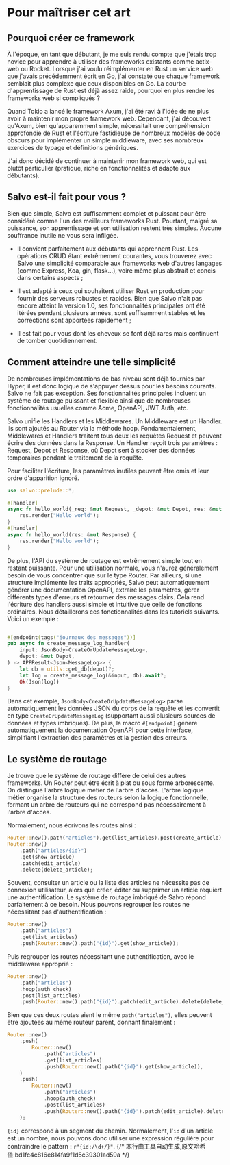 # Pour maîtriser cet art

## Pourquoi créer ce framework

À l'époque, en tant que débutant, je me suis rendu compte que j'étais trop novice pour apprendre à utiliser des frameworks existants comme actix-web ou Rocket. Lorsque j'ai voulu réimplémenter en Rust un service web que j'avais précédemment écrit en Go, j'ai constaté que chaque framework semblait plus complexe que ceux disponibles en Go. La courbe d'apprentissage de Rust est déjà assez raide, pourquoi en plus rendre les frameworks web si compliqués ?

Quand Tokio a lancé le framework Axum, j'ai été ravi à l'idée de ne plus avoir à maintenir mon propre framework web. Cependant, j'ai découvert qu'Axum, bien qu'apparemment simple, nécessitait une compréhension approfondie de Rust et l'écriture fastidieuse de nombreux modèles de code obscurs pour implémenter un simple middleware, avec ses nombreux exercices de typage et définitions génériques.

J'ai donc décidé de continuer à maintenir mon framework web, qui est plutôt particulier (pratique, riche en fonctionnalités et adapté aux débutants).

## Salvo est-il fait pour vous ?

Bien que simple, Salvo est suffisamment complet et puissant pour être considéré comme l'un des meilleurs frameworks Rust. Pourtant, malgré sa puissance, son apprentissage et son utilisation restent très simples. Aucune souffrance inutile ne vous sera infligée.

- Il convient parfaitement aux débutants qui apprennent Rust. Les opérations CRUD étant extrêmement courantes, vous trouverez avec Salvo une simplicité comparable aux frameworks web d'autres langages (comme Express, Koa, gin, flask...), voire même plus abstrait et concis dans certains aspects ;

- Il est adapté à ceux qui souhaitent utiliser Rust en production pour fournir des serveurs robustes et rapides. Bien que Salvo n'ait pas encore atteint la version 1.0, ses fonctionnalités principales ont été itérées pendant plusieurs années, sont suffisamment stables et les corrections sont apportées rapidement ;

- Il est fait pour vous dont les cheveux se font déjà rares mais continuent de tomber quotidiennement.

## Comment atteindre une telle simplicité

De nombreuses implémentations de bas niveau sont déjà fournies par Hyper, il est donc logique de s'appuyer dessus pour les besoins courants. Salvo ne fait pas exception. Ses fonctionnalités principales incluent un système de routage puissant et flexible ainsi que de nombreuses fonctionnalités usuelles comme Acme, OpenAPI, JWT Auth, etc.

Salvo unifie les Handlers et les Middlewares. Un Middleware est un Handler. Ils sont ajoutés au Router via la méthode hoop. Fondamentalement, Middlewares et Handlers traitent tous deux les requêtes Request et peuvent écrire des données dans la Response. Un Handler reçoit trois paramètres : Request, Depot et Response, où Depot sert à stocker des données temporaires pendant le traitement de la requête.

Pour faciliter l'écriture, les paramètres inutiles peuvent être omis et leur ordre d'apparition ignoré.

```rust
use salvo::prelude::*;

#[handler]
async fn hello_world(_req: &mut Request, _depot: &mut Depot, res: &mut Response) {
    res.render("Hello world");
}
#[handler]
async fn hello_world(res: &mut Response) {
    res.render("Hello world");
}
```

De plus, l'API du système de routage est extrêmement simple tout en restant puissante. Pour une utilisation normale, vous n'aurez généralement besoin de vous concentrer que sur le type Router.
Par ailleurs, si une structure implémente les traits appropriés, Salvo peut automatiquement générer une documentation OpenAPI, extraire les paramètres, gérer différents types d'erreurs et retourner des messages clairs. Cela rend l'écriture des handlers aussi simple et intuitive que celle de fonctions ordinaires. Nous détaillerons ces fonctionnalités dans les tutoriels suivants. Voici un exemple :

```rust

#[endpoint(tags("journaux des messages"))]
pub async fn create_message_log_handler(
    input: JsonBody<CreateOrUpdateMessageLog>,
    depot: &mut Depot,
) -> APPResult<Json<MessageLog>> {
    let db = utils::get_db(depot)?;
    let log = create_message_log(&input, db).await?;
    Ok(Json(log))
}
```

Dans cet exemple, `JsonBody<CreateOrUpdateMessageLog>` parse automatiquement les données JSON du corps de la requête et les convertit en type `CreateOrUpdateMessageLog` (supportant aussi plusieurs sources de données et types imbriqués). De plus, la macro `#[endpoint]` génère automatiquement la documentation OpenAPI pour cette interface, simplifiant l'extraction des paramètres et la gestion des erreurs.

## Le système de routage

Je trouve que le système de routage diffère de celui des autres frameworks. Un Router peut être écrit à plat ou sous forme arborescente. On distingue l'arbre logique métier de l'arbre d'accès. L'arbre logique métier organise la structure des routeurs selon la logique fonctionnelle, formant un arbre de routeurs qui ne correspond pas nécessairement à l'arbre d'accès.

Normalement, nous écrivons les routes ainsi :

```rust
Router::new().path("articles").get(list_articles).post(create_article);
Router::new()
    .path("articles/{id}")
    .get(show_article)
    .patch(edit_article)
    .delete(delete_article);
```

Souvent, consulter un article ou la liste des articles ne nécessite pas de connexion utilisateur, alors que créer, éditer ou supprimer un article requiert une authentification. Le système de routage imbriqué de Salvo répond parfaitement à ce besoin. Nous pouvons regrouper les routes ne nécessitant pas d'authentification :

```rust
Router::new()
    .path("articles")
    .get(list_articles)
    .push(Router::new().path("{id}").get(show_article));
```

Puis regrouper les routes nécessitant une authentification, avec le middleware approprié :
```rust
Router::new()
    .path("articles")
    .hoop(auth_check)
    .post(list_articles)
    .push(Router::new().path("{id}").patch(edit_article).delete(delete_article));
```

Bien que ces deux routes aient le même `path("articles")`, elles peuvent être ajoutées au même routeur parent, donnant finalement :

```rust
Router::new()
    .push(
        Router::new()
            .path("articles")
            .get(list_articles)
            .push(Router::new().path("{id}").get(show_article)),
    )
    .push(
        Router::new()
            .path("articles")
            .hoop(auth_check)
            .post(list_articles)
            .push(Router::new().path("{id}").patch(edit_article).delete(delete_article)),
    );
```

`{id}` correspond à un segment du chemin. Normalement, l'`id` d'un article est un nombre, nous pouvons donc utiliser une expression régulière pour contraindre le pattern : `r"{id:/\d+/}"`.
{/* 本行由工具自动生成,原文哈希值:bd1fc4c816e814fa9f1d5c39301ad59a */}